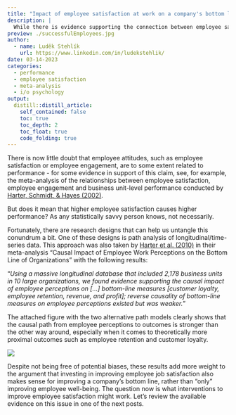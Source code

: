 ```yaml
---
title: "Impact of employee satisfaction at work on a company's bottom line"
description: |
  While there is evidence supporting the connection between employee satisfaction and a company's bottom line, it's essential to determine whether higher satisfaction directly causes better performance. Is there some evidence for that? Let's check it out.
preview: ./successfulEmployees.jpg
author:
  - name: Luděk Stehlík
    url: https://www.linkedin.com/in/ludekstehlik/
date: 03-14-2023
categories:
  - performance
  - employee satisfaction
  - meta-analysis
  - i/o psychology
output:
  distill::distill_article:
    self_contained: false
    toc: true
    toc_depth: 2
    toc_float: true
    code_folding: true
---
```


There is now little doubt that employee attitudes, such as employee satisfaction or employee engagement, are to some extent related to performance - for some evidence in support of this claim, see, for example, the meta-analysis of the relationships between employee satisfaction, employee engagement and business unit-level performance conducted by [Harter, Schmidt, & Hayes (2002)](https://psycnet.apa.org/doiLanding?doi=10.1037%2F0021-9010.87.2.268).

But does it mean that higher employee satisfaction causes higher performance? As any statistically savvy person knows, not necessarily.

Fortunately, there are research designs that can help us untangle this conundrum a bit. One of these designs is path analysis of longitudinal/time-series data. This approach was also taken by [Harter et al. (2010)](https://journals.sagepub.com/doi/abs/10.1177/1745691610374589) in their meta-analysis “Causal Impact of Employee Work Perceptions on the Bottom Line of Organizations” with the following results:

“*Using a massive longitudinal database that included 2,178 business units in 10 large organizations, we found evidence supporting the causal impact of employee perceptions on [...] bottom-line measures [customer loyalty, employee retention, revenue, and profit]; reverse causality of bottom-line measures on employee perceptions existed but was weaker.*”

The attached figure with the two alternative path models clearly shows that the causal path from employee perceptions to outcomes is stronger than the other way around, especially when it comes to theoretically more proximal outcomes such as employee retention and customer loyalty.

<img src="./path_charts.png">

Despite not being free of potential biases, these results add more weight to the argument that investing in improving employee job satisfaction also makes sense for improving a company's bottom line, rather than "only" improving employee well-being. The question now is what interventions to improve employee satisfaction might work. Let’s review the available evidence on this issue in one of the next posts.


